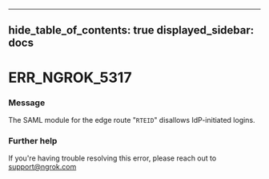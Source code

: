 

---
hide_table_of_contents: true
displayed_sidebar: docs
---


# ERR_NGROK_5317

### Message
The SAML module for the edge route "`RTEID`" disallows IdP-initiated logins.

<ErrorDetails error="err_ngrok_5317" />



### Further help
If you're having trouble resolving this error, please reach out to [support@ngrok.com](mailto:support@ngrok.com?subject=Help%20with%20ERR_NGROK_5317)

